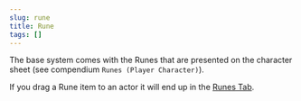 ```yaml
---
slug: rune
title: Rune
tags: []
---
```


The base system comes with the Runes that are presented on the character sheet (see compendium
`Runes (Player Character)`).

If you drag a Rune item to an actor it will end up in the
[Runes Tab](/rqg-system/character-sheet/runes).
